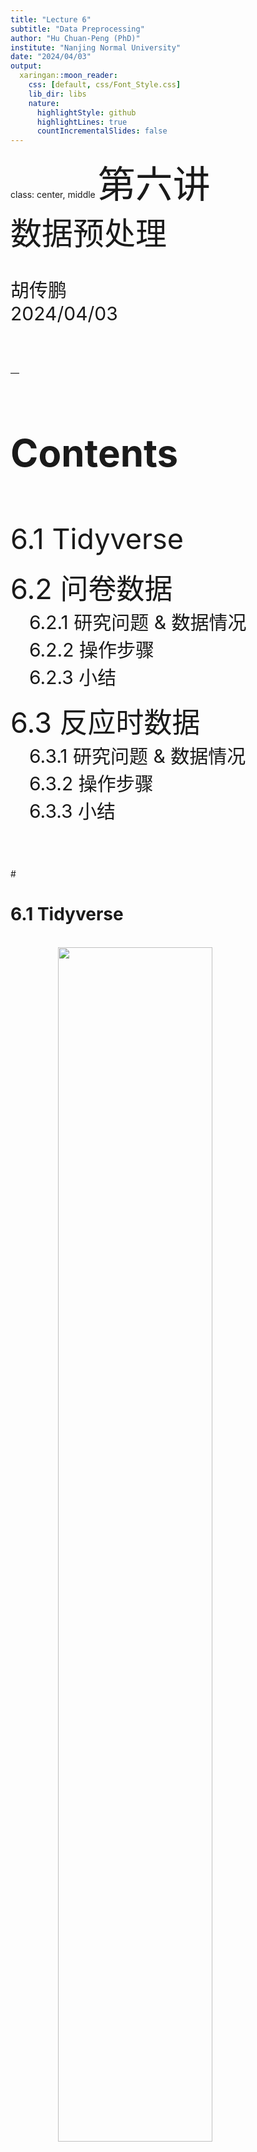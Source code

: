 ```yaml
---
title: "Lecture 6"
subtitle: "Data Preprocessing"
author: "Hu Chuan-Peng (PhD)"
institute: "Nanjing Normal University"
date: "2024/04/03"
output:
  xaringan::moon_reader:
    css: [default, css/Font_Style.css]
    lib_dir: libs
    nature:
      highlightStyle: github
      highlightLines: true
      countIncrementalSlides: false
---
```

class: center, middle
<span style="font-size: 60px;">第六讲</span> <br>
<span style="font-size: 50px;">数据预处理</span> <br>
<br>
<br>
<span style="font-size: 30px;">胡传鹏</span> <br>
<span style="font-size: 30px;">2024/04/03</span> <br>
<br>
<br>
<br>
<br>
---
<h1 lang="en" style="font-size: 60px;">Contents</h1>
<br>
<br>
<span style="font-size: 45px;">6.1 Tidyverse</span></center> <br>
<br>
<span style="font-size: 45px;">6.2 问卷数据</span></center> <br>
<span style="font-size: 30px;">&emsp;6.2.1 研究问题 & 数据情况</span></center> <br>
<span style="font-size: 30px;">&emsp;6.2.2 操作步骤</span></center> <br>
<span style="font-size: 30px;">&emsp;6.2.3 小结</span></center> <br>
<br>
<span style="font-size: 45px;">6.3 反应时数据</span></center> <br>
<span style="font-size: 30px;">&emsp;6.3.1 研究问题 & 数据情况</span></center> <br>
<span style="font-size: 30px;">&emsp;6.3.2 操作步骤</span></center> <br>
<span style="font-size: 30px;">&emsp;6.3.3 小结</span></center> <br>
---
# <h1 lang="en">6.1 Tidyverse</h1>
<br><img src="./pic_new/chp6/tidyverse1.png" width="70%" style="display: block; margin-left: auto; margin-right: auto;">
<br>
- 本课程的数据预处理将基于tidyverse( https://www.tidyverse.org/ )，它是一个由8个多功能R包组成的连贯的系统。
- 核心包的具体功能如图所示。

---
# <h1 lang="en">6.1 Tidyverse</h1>
<br><img src="./pic_new/chp6/tidyverse2.png" width="100%" style="display: block; margin-left: auto; margin-right: auto;">
<br>
- workflow如图所示。

---
# <h1 lang="en">6.1 Tidyverse</h1>
<img src="./pic_new/chp6/cheatsheet.png" width="85%" style="display: block; margin-left: auto; margin-right: auto;">
- 可以通过搜索包的cheatsheet快速了解包的使用，图为readr的cheatsheet的部分截图。

---
# <h1 lang="en">6.1 Tidyverse</h1>
- **Tidyverse的优势在于这个系统中的R包共享一个底层设计哲学、语法和数据结构，具有高度的一致性。**
- **函数的第一个参数总是一个数据框**：这种设计使得函数的使用变得非常直观，用户总是先传入你要操作的数据，然后再指定要进行的操作。<br>
- **整洁数据的概念**：在Tidyverse中，一个整洁的数据框应该是每行代表一个观察值，每列代表一个变量的值。这种数据结构使得数据的操作和分析变得更加直接和简单。<br>
- **管道操作符**：最常用的管道操作符为%>%，它将一个函数的输出作为下一个函数的输入，可以将一系列的操作链接起来，从而形成一个数据处理的流水线。这种方式可以使得代码更加易读，也更容易理解每一步操作的含义。<br>
假设我们有一个数据集data，我们想要找到age大于30的所有行，并对其进行升序排序，代码如下：
```r
filtered_data <- filter(data, age > 30)
filtered_sorted_data <- arrange(filtered_data, age)
```
使用管道操作符后，代码变为：
```r
filtered_sorted_data <- data %>%
  filter(age > 30) %>%
  arrange(age)
```

---
# <h1 lang="en">6.1 Tidyverse</h1>
<br><img src="./pic_new/chp6/pipe.png" width="100%" style="display: block; margin-left: auto; margin-right: auto;">
<br>
- tidyverse常见的管道符如表所示，依赖于magrittr包。<br>
- R 4.1以上版本加入了原生管道操作符|>，不再依赖R包。<br>

---
# <h1 lang="en">6.2 问卷数据</h1>
<span style="font-size: 30px;">6.2.1 研究问题 & 数据情况</span></center> <br>
<img src="./pic_new/chp6/question1.png" width="100%" style="display: block; margin-left: auto; margin-right: auto;">
- 研究问题：社会体温调节理论认为，现代人际关系是围绕体温调节组织的。复杂社会整合（Complex Social Integration, CSI）被定义为一个人参与的高接触角色的数量。研究发现，CSI是核心体温（Core Body Temperature, CBT）的关键预测指标，并且较冷的气候(Distance from equator, DEQ)与较高的CSI水平有关，而CSI又与较高的CBT（当气候变冷时）有关。这一效应受个体的恋爱情况(romantic)调节。最终建立了DEQ-CBT-CSI模型，如图所示(Izerman et al., 2018)。<br>
- 课程接下来会以重复这一研究的分析进行问卷数据分析的示例。

---
# <h1 lang="en">6.2 问卷数据</h1>
<span style="font-size: 30px;">6.2.1 研究问题 & 数据情况</span></center><br>
- 数据情况（通过data文件夹下的penguin_full_codebook可以查看详细情况）：<br>
CBT: 核心体温，测量两次，变量名为Temperature_t1, Temperature_t2<br>
CSI: 变量为SNI23-32，23-27为关系的种类，28-32为某种关系下每两周通话一次的关系数量<br>
DEQ: 距赤道的距离，变量名为DEQ<br>
romantic: 是否处于恋爱关系，1 = "yes", 2 = "no"<br>
ALEX: 述情障碍，为潜在的混淆变量，5点量表，变量为ALEX1-16，第4, 12, 14, 16题反向计分
```r
# 导入数据
penguin_data = bruceR::import(here::here('data', 'penguin', 'penguin_rawdata.csv'))
```

```r
# 查看数据
colnames(penguin_data) #查看变量名（列名）
unique(penguin_data) #获取向量或数据框中唯一的元素或行
```

---
# <h1 lang="en">6.2 问卷数据</h1>
<span style="font-size: 30px;">6.2.2 操作步骤</span></center><br>
- 数据预处理目标：计算每一个变量的值，排除混淆变量，根据感兴趣的变量分组求均值<br>

Step1: 选择我们需要的变量：Temperature_t1, Temperature_t2, SNI28-32, DEQ, romantic, ALEX1-16 [select]<br>
Step2: 检查变量的数据类型，并转换不恰当的数据类型[glimpse, as族函数]<br>
Step3: 按照Temperature, DEQ处理缺失值[filter, is.na]<br>
Step4: 计算每个被试两次核心温度的均值，保存为Temperature[mutate]<br>
Step5: 计算CSI（即SNI28-32的总和），保存为CSI[mutate]<br>
Step6: 将4, 12, 14, 16题反向计分，计算ALEX，保存为ALEX[case when, mutate]<br>
Step7: 按romantic计算Temperature的平均值 [group_by, summarise]

```r
# 不要忘记加载包
library(tidyverse)
```

---
# <h1 lang="en">6.2 问卷数据</h1>
<span style="font-size: 30px;">6.2.2 操作步骤</span></center><br>
```r
# 加载包后函数前不需要注明包，此处只是为了提示函数属于哪个包
# 选择我们需要的变量：Temperature_t1, Temperature_t2, SNI28-32, DEQ, romantic, ALEX1-16
df = dplyr::select(penguin_data, Temperature_t1, Temperature_t2, SNI28:SNI32, DEQ, romantic, ALEX1:ALEX16)
```
<br>
- select()函数会按照提供的参数顺序选择列<br>
- 可以使用列名、范围（例如 starts_with()、ends_with()、contains()、matches() 等），或者使用 everything() 来选择所有列<br>
- select()函数返回一个新的数据框，不会修改原始数据框，需要将结果分配给一个新的变量

---
# <h1 lang="en">6.2 问卷数据</h1>
<span style="font-size: 30px;">6.2.2 操作步骤</span></center><br>
```r
# 检查变量的数据类型
dplyr::glimpse(df)
```

---
# <h1 lang="en">6.2 问卷数据</h1>
<span style="font-size: 30px;">6.2.2 操作步骤</span></center><br>
```r
# 转换数据类型
df = dplyr::mutate(df, 
                   Temperature_t1 = as.numeric(Temperature_t1), 
                   Temperature_t2 = as.numeric(Temperature_t2), 
                   DEQ = as.numeric(DEQ))
```
<br>
- mutate()函数常用于创建新的变量或修改现有变量，允许你在数据框中添加新的列或更新现有列，同时保留其他列不变<br>
- 使用 mutate() 函数之前，确保理解要对数据进行什么样的修改，并注意修改后的数据类型是否符合预期<br>
- 要注意如何处理缺失值——某些函数在计算过程中可能无法处理缺失值，因此可能需要先对缺失值进行处理<br>
- mutate()函数返回一个新的数据框，不会修改原始数据框，需要将结果分配给一个新的变量

---
# <h1 lang="en">6.2 问卷数据</h1>
<span style="font-size: 30px;">6.2.2 操作步骤</span></center><br>
```r
# 按照Temperature, DEQ处理缺失值
df = filter(df, !is.na(Temperature_t1) & !is.na(Temperature_t2) & !is.na(DEQ))
```
<br>
- filter()函数用于从数据框中筛选行（观测值），允许根据指定的条件来选择符合条件的行，并且丢弃不符合条件的行<br>
- 使用filter()函数时要清楚所需的过滤条件是什么，可以通过逻辑运算符组合多个条件<br>
- filter()函数返回一个新的数据框，不会修改原始数据框，需要将结果分配给一个新的变量

---
# <h1 lang="en">6.2 问卷数据</h1>
<span style="font-size: 30px;">6.2.2 操作步骤</span></center><br>
```r
# 计算每个被试两次核心温度的均值，保存为Temperature
df = dplyr::mutate(df, Temperature = rowMeans(select(df, starts_with("Temperature"))))

# 计算CSI（即SNI28-32的总和），保存为CSI,用na.rm忽视CSI中的缺失值
df = dplyr::mutate(df, CSI = rowSums(select(df, SNI28:SNI32), na.rm = TRUE))

# 查看数据
df
```

---
# <h1 lang="en">6.2 问卷数据</h1>
<span style="font-size: 30px;">6.2.2 操作步骤</span></center><br>
```r
# 将4, 12, 14, 16题反向计分，计算ALEX，保存为ALEX
df = mutate(df,
            ALEX4 = case_when(
              TRUE ~ 6 - ALEX4  # 反向计分：6减去原始值
              ),
            ALEX12 = case_when(TRUE ~ 6 - ALEX12),
            ALEX14 = case_when(TRUE ~ 6 - ALEX14),
            ALEX16 = case_when(TRUE ~ 6 - ALEX16)
            )

#也可以写成 case_when(ALEX4 == '1' ~ '5',ALEX4 == '2' ~ '4', ALEX4 == '3' ~ '3', ALEX4 == '4' ~ '2', ALEX4 == '5' ~ '1',TRUE ~ as.character(ALEX4))
```
- case_when()函数是一个强大的条件判断函数，通常用于根据不同的条件生成新的变量或对现有变量进行转换<br>
- 确保条件中使用的值与变量的数据类型匹配<br>
- 有多个条件时，按照条件的顺序逐个进行判断，一旦有条件满足，则返回对应的值并停止继续判断其他条件<br>
- 在设定条件时，应该避免条件之间的重叠，即确保每个观测值只匹配到一个条件<br>
- 可以使用 TRUE ~ 或者 TRUE ~ NA来处理未匹配到任何条件的情况，这样可以确保即使所有条件都不满足时，函数也会返回一个默认值，避免产生错误

---
# <h1 lang="en">6.2 问卷数据</h1>
<span style="font-size: 30px;">6.2.2 操作步骤</span></center><br>
```r
# 查看数据
df

# 计算ALEX
df = mutate(df, ALEX = rowSums(select(df, starts_with("ALEX"))))
```

---
# <h1 lang="en">6.2 问卷数据</h1>
<span style="font-size: 30px;">6.2.2 操作步骤</span></center><br>
- bruceR中的反向计分并计算变量的等效操作
```r
# 创建一个包含需要反向计分的变量的列表
vars_to_reverse = c("ALEX4", "ALEX12", "ALEX14", "ALEX16")

# 对列表中的变量进行反向计分
df$ALEX = bruceR::SUM(df, 
                      varrange = "ALEX1:ALEX16", 
                      rev = vars_to_reverse, 
                      likert = 1:5)
```

---
# <h1 lang="en">6.2 问卷数据</h1>
<span style="font-size: 30px;">6.2.2 操作步骤</span></center><br>
```r
# 排除ALEX > 60的被试
df = dplyr::filter(df, ALEX <= 60)

# 按romantic计算Temperature的平均值
df = dplyr::group_by(df, romantic)
df1 = dplyr::summarise(df, mean_Temperature = mean(Temperature))
df = dplyr::ungroup(df)
```
<br>
- group_by()函数将数据框按照指定的分组变量进行分组，然后可以对每个分组进行单独的操作，如汇总、计算统计量等<br>
- 在完成分组操作后，可以使用ungroup()函数取消数据框的分组状态<br>
- summarise()函数用于对数据框进行汇总操作，常与group_by()连用<br>
- 在summarise()函数中，可以使用各种统计函数来计算汇总统计量，例如mean()、sum()、median()、min()、max()、sd()等

---
# <h1 lang="en">6.2 问卷数据</h1>
<span style="font-size: 30px;">6.2.2 操作步骤</span></center><br>
```r
# 用管道操作符合并以上代码
# 使用管道操作符时建议先单独查看变量的数据类型，转换完毕后在进行操作
# dplyr::glimpse(penguin_data)

df2 <- penguin_data %>%
  dplyr::select(Temperature_t1, Temperature_t2, SNI28:SNI32, DEQ, romantic, ALEX1:ALEX16) %>%
  dplyr::filter(!is.na(Temperature_t1) & !is.na(Temperature_t2) & !is.na(DEQ)) %>%
  dplyr::mutate(Temperature = rowMeans(select(., starts_with("Temperature"))),
                CSI = rowSums(select(., SNI28:SNI32), na.rm = TRUE),
                ALEX4 = case_when(TRUE ~ 6 - ALEX4),
                ALEX12 = case_when(TRUE ~ 6 - ALEX12),
                ALEX14 = case_when(TRUE ~ 6 - ALEX14),
                ALEX16 = case_when(TRUE ~ 6 - ALEX16),
                ALEX = rowSums(select(., starts_with("ALEX")))) %>%
  dplyr::group_by(romantic) %>%
  dplyr::summarise(mean_Temperature = mean(Temperature)) %>%
  dplyr::ungroup()

# 查看数据
df2
```

---
# <h1 lang="en">6.2 问卷数据</h1>
<span style="font-size: 30px;">6.2.3 小结</span></center><br>
_数据的预处理主要依赖dplyr包，常见函数总结如下_

- filter() 选择符合某个条件的行（可能代表一个被试的数据） <br>

- mutate() 创建新的变量或修改现有变量 <br>

- case when() 重新编码变量<br>

- group_by() 依据某些变量产生的条件，给数据分组 <br>
  **如果你使用了 "group_by",** <br>
  **一定要在summarise后使用 "ungroup".** <br>
  
- summarise() 进行某些加减乘除的运算 <br>  

- ungroup() 取消刚刚进行的分组 <br>  

- select() 选择进行分析时需要用到的变量，同时也起到了为所有变量排序的功能 <br>

- arrange() 某一列的值，按照某个顺序排列（其他列也会随之变动） <br>

---
# <h1 lang="en">6.2 问卷数据</h1>
<span style="font-size: 30px;">6.2.3 小结</span></center><br>
<br>
- 练习<br>
1. 分步骤使用bruceR计算ALEX的值，保留ALEX在30-50间的被试，按照langfamily进行分组，计算Temperature均值<br>
<br>
2. 使用管道操作符合并上述代码<br>
<br>
3. 按照langfamily进行分组计算DEQ, CSI的均值

---
# <h1 lang="en">6.3 反应时数据</h1>
<span style="font-size: 30px;">6.3.1 研究问题 & 数据情况</span></center> <br>
<img src="./pic_new/chp6/question2.png" width="70%" style="display: block; margin-left: auto; margin-right: auto;">
- 研究问题：人们对自我相关的刺激表现出稳定的优先权。研究者将自我概念（好我与坏我）与不同形状的图形建立联结（例如，圆形/好我、三角形/好他者、菱形/坏我、正方形/坏他者），完成形状标签匹配任务和形状分类任务。结果发现，无论承担什么任务，与积极概念建立联结的自我形状（与其他形状相比）的反应更快更准确。<br>
- 课程将重复这一研究作为反应时数据分析的示例。

---
# <h1 lang="en">6.3 反应时数据</h1>
<span style="font-size: 30px;">6.3.1 研究问题 & 数据情况</span></center> <br>
- 数据情况：<br>
数据保存于data/match文件夹下，每个被试的数据保存为独立的文件。每个数据文件都存在一行变量名。<br>
命名为data_exp7_rep_match_*.out的数据是形状标签匹配任务的数据，有44个被试。<br>
<br>
主要变量：<br>
Shape/Label: 屏幕呈现的图形代表的概念，moralSelf = “好我”, immoralSelf = "坏我", moralOther = "好他", immoralOther = "坏他"。<br>
Match: 图形与呈现的标签是否匹配，match = "匹配", mismatch = "不匹配"。<br>
ACC: 被试的判断是否正确，1 = "正确", 0 = "错误"。-1, 2表示未按键或按了两个键的情况，属于无效作答。<br>
RT: 被试做出判断的反应时。[200,1500]的反应时纳入分析。<br>

---
# <h1 lang="en">6.3 反应时数据</h1>
<span style="font-size: 30px;">6.3.2 操作步骤</span></center><br>
- 数据预处理目标：计算实验条件为Match-Moral时efficiency的SPE。<br>

Step1: 批量读取并合并数据[for loop]<br>
Step2: 选择我们需要的变量[select]<br>
Step3: 删除缺失值，选择符合标准的被试[drop_na, filter]<br>
Step4: 分实验条件计算平均反应时和正确率[group_by, summarise]<br>
Step5: 将Shape变量拆分为Valence和Identity，选取Match-Moral组[extract, filter]<br>
Step6: 将长数据转化为宽数据，得到Self和Other情况下的efficiency[pivot_wide]<br>
Step7: 计算实验条件为Match-Moral时efficiency的SPE[mutate, select]<br>

---
# <h1 lang="en">6.3 反应时数据</h1>
<span style="font-size: 30px;">6.3.2 操作步骤</span></center><br>
- 在选用读取数据的函数时要注意函数默认的分隔符（参数sep），如read.csv默认为",", read.table默认为" "<br>
- .out文件是以空格或制表符分隔的文本文件
```r
# 查看单个被试的数据
# 查看数据时要注意所需变量的数据类型，如果存在问题需要提前转换
p1 = utils::read.table("data/match/data_exp7_rep_match_7302.out", header = TRUE)
p2 = utils::read.table("data/match/data_exp7_rep_match_7303.out", header = TRUE)

p1
```

---
# <h1 lang="en">6.3 反应时数据</h1>
<span style="font-size: 30px;">6.3.2 操作步骤</span></center><br>
```r
# 将两个被试的数据合并
df3 = base::rbind(p1, p2)
df3 = dplyr::bind_rows(p1, p2)
```
- rbind()函数，用于合并两个或多个数据框、矩阵、数组或列表，并将它们按行连接成一个新的对象，其中的 "r" 代表 "row"。<br>
- 通常情况下，rbind会返回一个矩阵，但输入对象的特性（如列名、列属性等）也可能导致rbind()返回数据框。想要获得数据框最好使用bind_rows()函数。<br>
- 合并数据框时，要确保被合并的数据框具有相同的列数和列名。如果列名不同，bind_rows()会尝试按照列名的顺序进行合并。如果无法自动匹配列名，则会产生错误。

---
# <h1 lang="en">6.3 反应时数据</h1>
<span style="font-size: 30px;">6.3.2 操作步骤</span></center><br>
- 虽然可以通过逐个导入数据并逐个合并得到最终的数据，但这样费时费力，且代码冗余。<br>
- 编程中常用迭代结构执行重复操作，如for loop。<br>
- for loop的基本语法如下：for (variable in sequence) { # 在这里执行循环体操作 }
```r
# 单个操作循环，打印”Hello“10次
for (i in 1:10) print("Hello")
```

---
# <h1 lang="en">6.3 反应时数据</h1>
<span style="font-size: 30px;">6.3.2 操作步骤</span></center><br>
<img src="./pic_new/chp6/loop.png" width="100%" style="display: block; margin-left: auto; margin-right: auto;">

---
# <h1 lang="en">6.3 反应时数据</h1>
<span style="font-size: 30px;">6.3.2 操作步骤</span></center><br>
```r
# 如图所示，进行多个操作循环
# 初始化变量
S <- 0

# for 循环
for (i in 1:100) {
  if (i <= 100) {
    S <- S + i
  } else {
    break  # 终止循环
  }
  i <- i + 1  # 自增
}

# 输出结果
print(S)
```

---
# <h1 lang="en">6.3 反应时数据</h1>
<span style="font-size: 30px;">6.3.2 操作步骤</span></center><br>
- 那么要如何利用for loop批量导入数据呢？<br>
```r
# 把所有符合某种标题的文件全部读取到一个list中
files <- list.files(file.path("data/match"), pattern = "data_exp7_rep_match_.*\\.out$")

head(files, n = 10L)

str(files)
```
*P.S.尽管函数叫list.files，但它得到的变量的属性是value，而不是list*

---
# <h1 lang="en">6.3 反应时数据</h1>
<span style="font-size: 30px;">6.3.2 操作步骤</span></center><br>
```r
# 批量读取并合并数据
# 创建一个空的列表来存储读取的数据框
df_list = list()

# 定义函数用于数据类型转换
convert_data_types = function(df) {
  df = df %>%
    dplyr::mutate(Date = as.character(Date),
                  Prac = as.character(Prac),
                  Sub = as.numeric(Sub),
                  Age = as.numeric(Age),
                  Sex = as.character(Sex),
                  Hand = as.character(Hand),
                  Block = as.numeric(Block),
                  Bin = as.numeric(Bin),
                  Trial = as.numeric(Trial),
                  Shape = as.character(Shape),
                  Label = as.character(Label),
                  Match = as.character(Match),
                  CorrResp = as.character(CorrResp),
                  Resp = as.character(Resp),
                  ACC = as.numeric(ACC),
                  RT = as.numeric(RT))
  return(df)
}
```

---
# <h1 lang="en">6.3 反应时数据</h1>
<span style="font-size: 30px;">6.3.2 操作步骤</span></center><br>
```r
# 批量读取并合并数据
# 循环读取每个文件，处理数据并添加到列表中
for (i in seq_along(files)) { # 重复"读取到的.out个数"的次数
  # 对每个.out，使用 read.table 读取数据
  df = read.table(file.path("data/match", files[i]), header = TRUE) 
  
  # 使用 filter 函数过滤掉 Date 列值为 "Date" 的行
  df = dplyr::filter(df, Date != "Date") 
  
  # 调用函数进行数据类型转换
  df = convert_data_types(df)
  
  # 将处理后的数据框添加到列表中
  df_list[[i]] = df
}

# 合并所有数据框
df3 = dplyr::bind_rows(df_list)
# rbind合并后是matrics，需要转换
# df3 = as.data.frame(do.call(rbind, df_list))

# 清除中间变量
rm(df, files, i)
```

---
# <h1 lang="en">6.3 反应时数据</h1>
<span style="font-size: 30px;">6.3.2 操作步骤</span></center><br>
- 使用lapply也能完成批量导入与合并。lapply思维难度更高，但代码更简洁。<br>
```r
# 获取所有的.out文件名
df3 <- list.files(file.path("data/match"), pattern = "data_exp7_rep_match_.*\\.out$") %>%
  # 对读取到的所有.out文件x都执行函数read.table
  lapply(function(x) read.table(file.path("data/match", x), header = TRUE)) %>% 
  # 对所有被read.table处理过的数据执行dplyr的清洗
  lapply(function(df) dplyr::filter(df, Date != "Date") %>% # 因为有些.out文件中部还有变量名，所需需要用filter把这些行过滤掉
                      dplyr::mutate(Date = as.character(Date),Prac = as.character(Prac),
                                    Sub = as.numeric(Sub),Age = as.numeric(Age),Sex = as.character(Sex),Hand = as.character(Hand),
                                    Block = as.numeric(Block),Bin = as.numeric(Bin),Trial = as.numeric(Trial),
                                    Shape = as.character(Shape),Label = as.character(Shape),Match = as.character(Match),
                                    CorrResp = as.character(CorrResp),Resp = as.character(Resp),
                                    ACC = as.numeric(ACC),RT = as.numeric(RT)
                                    ) # 有些文件里读出来的数据格式不同，在这里统一所有out文件中的数据格式
         ) %>%
  bind_rows()
```
---
# <h1 lang="en">6.3 反应时数据</h1>
<span style="font-size: 30px;">6.3.2 操作步骤</span></center><br>
- 保存合并的数据文件。<br>
```r
#for loop 或 lapply的都可以
write.csv(df3, 
          file = "./data/match/match_raw.csv",
          row.names = FALSE)
```
---
# <h1 lang="en">6.3 反应时数据</h1>
<span style="font-size: 30px;">6.3.2 操作步骤</span></center><br>
```r
# 选择我们需要的变量
df3 <- dplyr::select(df3,
                     Sub, Age, Sex, Hand, #人口统计学
                     Block, Bin, Trial, # 试次
                     Shape, Label, Match, # 刺激
                     Resp, ACC, RT) # 反应结果
```
```r
DT::datatable(head(df3, 24),
              fillContainer = TRUE, options = list(pageLength = 5))
```

---
# <h1 lang="en">6.3 反应时数据</h1>
<span style="font-size: 30px;">6.3.2 操作步骤</span></center><br>
```r
# 删除缺失值，选择符合标准的被试
df4 = tidyr::drop_na(df3) # 删除含有缺失值的行
df4 = dplyr::filter(df3, Hand == "R", # 选择右利手被试
                    ACC == 0 | ACC == 1 , # 排除无效应答（ACC = -1 OR 2)
                    RT >= 0.2 & RT <= 1.5)  # 选择RT属于[200,1500]
```
```r
DT::datatable(head(df4, 24),
              fillContainer = TRUE, options = list(pageLength = 5))
```
---
# <h1 lang="en">6.3 反应时数据</h1>
<span style="font-size: 30px;">6.3.2 操作步骤</span></center><br>
```r
# 分实验条件计算
df4 = dplyr::group_by(df4, Sub, Shape, Label, Match)
df4 = dplyr::summarise(df4, mean_ACC = mean(ACC), mean_RT = mean(RT))
df4 = dplyr::ungroup(df4)
df4 = dplyr::mutate(df4, efficiency = mean_RT/mean_ACC) 
```
```r
DT::datatable(head(df4, 24),
              fillContainer = TRUE, options = list(pageLength = 5))
```

---
# <h1 lang="en">6.3 反应时数据</h1>
<span style="font-size: 30px;">6.3.2 操作步骤</span></center><br>
```r
# 将Shape变量拆分
df4 = tidyr::extract(df4, Shape, into = c("Valence", "Identity"),
                     regex = "(moral|immoral)(Self|Other)", remove = FALSE)
df4 = dplyr::filter(df4, Match == "match" & Valence == "moral") 
  # 自我优势效应一般讨论的是匹配条件下
  # 人们对自己相关的信息反应快于非自我相关的

```
```r
DT::datatable(head(df4, 24),
              fillContainer = TRUE, options = list(pageLength = 5))
```

---
# <h1 lang="en">6.3 反应时数据</h1>
<span style="font-size: 30px;">6.3.2 操作步骤</span></center><br>
```r
# 将长数据转为宽数据
df4 = dplyr::select(df4, Sub, Identity, efficiency)
df4 = tidyr::pivot_wider(df4, names_from = "Identity", values_from = "efficiency")
```
```r
DT::datatable(head(df4, 24),
              fillContainer = TRUE, options = list(pageLength = 5))
```

---
# <h1 lang="en">6.3 反应时数据</h1>
<span style="font-size: 30px;">6.3.2 操作步骤</span></center><br>
```r
# 计算SPE
df4 = dplyr::mutate(df4, eff_moral_SPE = Self - Other)
df4 = dplyr::select(df4, Sub, eff_moral_SPE) 
```
```r
DT::datatable(head(df4, 24),
              fillContainer = TRUE, options = list(pageLength = 5))
```

---
# <h1 lang="en">6.3 反应时数据</h1>
<span style="font-size: 30px;">6.3.2 操作步骤</span></center><br>
```r
# 用管道操作符合并以上代码
df4 <- df3 %>%
  dplyr::select(Sub, Age, Sex, Hand, #人口统计学
                Block, Bin, Trial, # 试次
                Shape, Label, Match, # 刺激
                Resp, ACC, RT, # 反应结果
                ) %>% 
  tidyr::drop_na() %>% #删除缺失值
  dplyr::filter(.,Hand == "R", # 选择右利手被试
                  ACC == 0 | ACC == 1 , # 排除无效应答（ACC = -1 OR 2)
                  RT >= 0.2 & RT <= 1.5 # 选择RT属于[200,1500]
                ) %>%
  dplyr::group_by(Sub, 
                  Shape, Label, Match) %>%
  dplyr::summarise(mean_ACC = mean(ACC),
                   mean_RT = mean(RT)) %>%
  dplyr::ungroup() %>%
  dplyr::mutate(efficiency = mean_RT/mean_ACC) %>%
  tidyr::extract(Shape, into = c("Valence", "Identity"),
                        regex = "(moral|immoral)(Self|Other)", remove = FALSE) %>%
  dplyr::filter(Match == "match" & Valence == "moral") %>%
  dplyr::select(Sub, Identity, efficiency) %>%
  tidyr::pivot_wider(names_from = "Identity", values_from = "efficiency") %>%
  dplyr::mutate(eff_moral_SPE = Self - Other) %>%
  dplyr::select(Sub, eff_moral_SPE) 
```

---
# <h1 lang="en">6.3 反应时数据</h1>
<span style="font-size: 30px;">6.3.3 小结</span></center><br>
<br>
- separate() 把一个变量的单元格内的字符串拆成两份，变成两个变量 <br>
  **更适合用于按固定分隔符分割字符串，如将“2022-02-25”分成“2022”、“02”和“25”三列** <br>
  
- extract() 类似于separate <br>
  **更适合用于从字符串中提取特定的信息，如将“John Smith”分成“John”和“Smith”两列** <br>
  
- unite() 把多个列（字符串）整合为一列 <br>

- pivot_longer() 把宽数据转化为长数据 <br>
- pivot_wider() 把长数据转化为宽数据 <br>   
  
- drop_na() 删除缺失值

---
# <h1 lang="en">6.3 反应时数据</h1>
<span style="font-size: 30px;">6.3.3 小结</span></center><br>
- 练习<br>
计算不同Shape情况下（immoralself，moralself，immoralother，moralother）<br>
基于信号检测论match与mismatch之间的d值（match为信号，mismatch噪音）<br>
为了方便大家写代码。以下是计算信号检测论d值的公式 <br>
```r
dplyr::summarise(
      hit = length(ACC[Match == "match" & ACC == 1]),
      fa = length(ACC[Match == "mismatch" & ACC == 0]),
      miss = length(ACC[Match == "match" & ACC == 0]),
      cr = length(ACC[Match == "mismatch" & ACC == 1]),
      Dprime = qnorm(
        ifelse(hit / (hit + miss) < 1,
               hit / (hit + miss),
               1 - 1 / (2 * (hit + miss))
              )
        ) 
             - qnorm(
        ifelse(fa / (fa + cr) > 0,
              fa / (fa + cr),
              1 / (2 * (fa + cr))
              )
                    )
      ) 
```

---
# <h1 lang="en">6.3 反应时数据</h1>
<span style="font-size: 30px;">6.3.3 小结</span></center><br>
- 练习思路<br>
Step1: 选择需要的变量 <br>
<br>
Step2: 基于Sub，Block，Bin和Shape分组 <br>
<br>
Step3: 使用计算公式 <br>
<br>
Step4: 删除击中、虚报、误报、正确拒绝 <br>
<br>
Step5: 按Sub和Shape分组 <br>
<br>
Step6: 长转宽，得到每个Shape情况下的信号检测论d值 <br>
<br>
